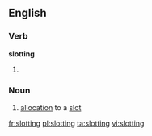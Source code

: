 ==English==

===Verb===
'''slotting'''

# {{present participle of|[[slot]]}}

===Noun===
{{en-noun}}

# [[allocation]] to a [[slot]]

[[fr:slotting]]
[[pl:slotting]]
[[ta:slotting]]
[[vi:slotting]]